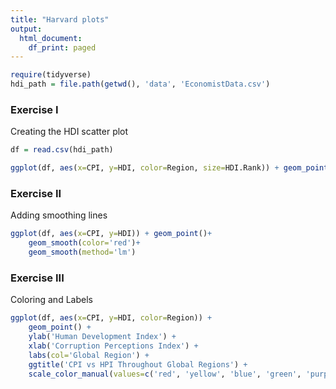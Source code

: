 ```yaml
---
title: "Harvard plots"
output:
  html_document:
    df_print: paged
---
```


```r
require(tidyverse)
hdi_path = file.path(getwd(), 'data', 'EconomistData.csv')

```


### Exercise I
Creating the HDI scatter plot 

```r
df = read.csv(hdi_path)

ggplot(df, aes(x=CPI, y=HDI, color=Region, size=HDI.Rank)) + geom_point()

```


### Exercise II

Adding smoothing lines 

```r
ggplot(df, aes(x=CPI, y=HDI)) + geom_point()+ 
    geom_smooth(color='red')+ 
    geom_smooth(method='lm')
```


### Exercise III

Coloring and Labels

```r

ggplot(df, aes(x=CPI, y=HDI, color=Region)) + 
    geom_point() +
    ylab('Human Development Index') +
    xlab('Corruption Perceptions Index') +
    labs(col='Global Region') + 
    ggtitle('CPI vs HPI Throughout Global Regions') +
    scale_color_manual(values=c('red', 'yellow', 'blue', 'green', 'purple', 'pink'))

```

